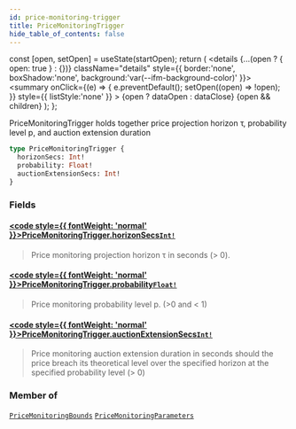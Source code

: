 ```yaml
---
id: price-monitoring-trigger
title: PriceMonitoringTrigger
hide_table_of_contents: false
---
```







  const [open, setOpen] = useState(startOpen);
  return (
    <details {...(open ? { open: true } : {})} className="details" style={{ border:'none', boxShadow:'none', background:'var(--ifm-background-color)' }}>
      <summary
        onClick={(e) => {
          e.preventDefault();
          setOpen((open) => !open);
        }}
        style={{ listStyle:'none' }}
      >
      {open ? dataOpen : dataClose}
      </summary>
      {open && children}
    </details>
  );
};




PriceMonitoringTrigger holds together price projection horizon τ, probability level p, and auction extension duration


```graphql
type PriceMonitoringTrigger {
  horizonSecs: Int!
  probability: Float!
  auctionExtensionSecs: Int!
}
```


### Fields

#### [<code style={{ fontWeight: 'normal' }}>PriceMonitoringTrigger.<b>horizonSecs</b></code>](#)<Bullet />[`Int!`](/testnet/api/graphql/scalars/int) <Badge class="secondary" text="non-null"/> <Badge class="secondary" text="scalar"/>
> Price monitoring projection horizon τ in seconds (&#x003E; 0).
> 

#### [<code style={{ fontWeight: 'normal' }}>PriceMonitoringTrigger.<b>probability</b></code>](#)<Bullet />[`Float!`](/testnet/api/graphql/scalars/float) <Badge class="secondary" text="non-null"/> <Badge class="secondary" text="scalar"/>
> Price monitoring probability level p. (&#x003E;0 and &#x003C; 1)
> 

#### [<code style={{ fontWeight: 'normal' }}>PriceMonitoringTrigger.<b>auctionExtensionSecs</b></code>](#)<Bullet />[`Int!`](/testnet/api/graphql/scalars/int) <Badge class="secondary" text="non-null"/> <Badge class="secondary" text="scalar"/>
> Price monitoring auction extension duration in seconds should the price
> breach its theoretical level over the specified horizon at the specified
> probability level (&#x003E; 0)
> 



### Member of

[`PriceMonitoringBounds`](/testnet/api/graphql/objects/price-monitoring-bounds)  <Badge class="secondary" text="object"/><Bullet />[`PriceMonitoringParameters`](/testnet/api/graphql/objects/price-monitoring-parameters)  <Badge class="secondary" text="object"/>

